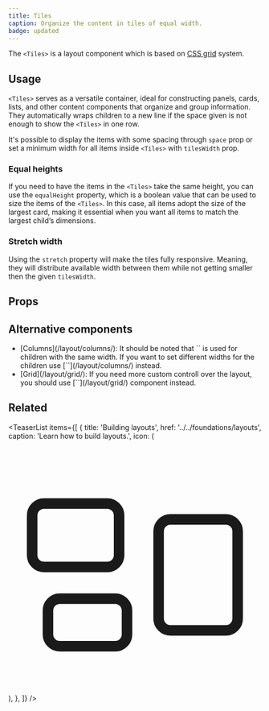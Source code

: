 ```yaml
---
title: Tiles
caption: Organize the content in tiles of equal width.
badge: updated
---
```


The `<Tiles>` is a layout component which is based on [CSS grid](https://www.w3schools.com/css/css_grid.asp) system.

## Usage

`<Tiles>` serves as a versatile container, ideal for constructing panels, cards, lists, and other content components that organize and group information. They automatically wraps children to a new line if the space given is not enough to show the `<Tiles>` in one row.

It's possible to display the items with some spacing through `space` prop or set a minimum width for all items inside `<Tiles>` with `tilesWidth` prop.

<ComponentDemo file="./tiles-complex.demo.tsx" />

### Equal heights

If you need to have the items in the `<Tiles>` take the same height, you can use the `equalHeight` property, which is a boolean value that can be used to size the items of the `<Tiles>`. In this case, all items adopt the size of the largest card, making it essential when you want all items to match the largest child’s dimensions.

<ComponentDemo file="./tiles-autoRows.demo.tsx" />

### Stretch width

Using the `stretch` property will make the tiles fully responsive. Meaning, they will distribute available width between them while not getting smaller then the given `tilesWidth`.

<ComponentDemo file="./tiles-stretch.demo.tsx" />

## Props

<StorybookHintMessage component={title} />

<PropsTable component={title} />

## Alternative components

<ul>
  <li>
    [Columns](/layout/columns/): It should be noted that `<Tiles>` is used for children with the same width. If you want to set different widths for the children use [`<Columns>`](/layout/columns/) instead.
</li>
  <li>
    [Grid](/layout/grid/): If you need more custom controll over the layout, you should use [`<Grid>`](/layout/grid/) component instead.
</li>
</ul>

## Related

<TeaserList
  items={[
    {
      title: 'Building layouts',
      href: '../../foundations/layouts',
      caption: 'Learn how to build layouts.',
      icon: (
        <svg
          xmlns="http://www.w3.org/2000/svg"
          fill="none"
          viewBox="0 0 24 24"
          strokeWidth={1.5}
          stroke="currentColor"
          className="size-6"
        >
          <path
            strokeLinecap="round"
            strokeLinejoin="round"
            d="M2.25 7.125C2.25 6.504 2.754 6 3.375 6h6c.621 0 1.125.504 1.125 1.125v3.75c0 .621-.504 1.125-1.125 1.125h-6a1.125 1.125 0 0 1-1.125-1.125v-3.75ZM14.25 8.625c0-.621.504-1.125 1.125-1.125h5.25c.621 0 1.125.504 1.125 1.125v8.25c0 .621-.504 1.125-1.125 1.125h-5.25a1.125 1.125 0 0 1-1.125-1.125v-8.25ZM3.75 16.125c0-.621.504-1.125 1.125-1.125h5.25c.621 0 1.125.504 1.125 1.125v2.25c0 .621-.504 1.125-1.125 1.125h-5.25a1.125 1.125 0 0 1-1.125-1.125v-2.25Z"
          />
        </svg>
      ),
    },
  ]}
/>
